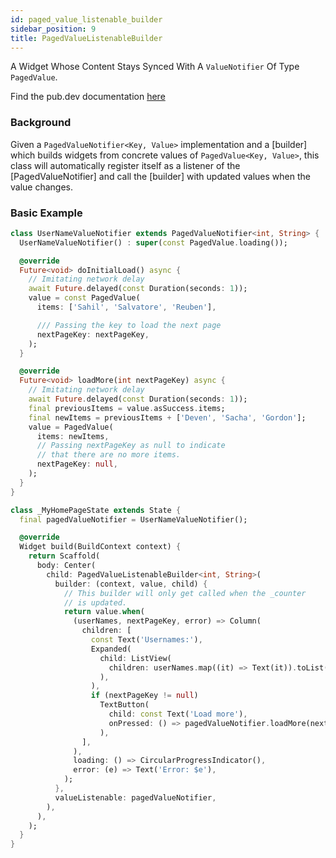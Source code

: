 ```yaml
---
id: paged_value_listenable_builder
sidebar_position: 9
title: PagedValueListenableBuilder
---
```


A Widget Whose Content Stays Synced With A `ValueNotifier` Of Type `PagedValue`.

Find the pub.dev documentation [here](https://pub.dev/documentation/stream_chat_flutter_core/latest/stream_chat_flutter_core/PagedValueListenableBuilder-class.html)

### Background

Given a `PagedValueNotifier<Key, Value>` implementation and a [builder] which builds widgets from
concrete values of `PagedValue<Key, Value>`, this class will automatically register itself as a
listener of the [PagedValueNotifier] and call the [builder] with updated values
when the value changes.

### Basic Example

```dart
class UserNameValueNotifier extends PagedValueNotifier<int, String> {
  UserNameValueNotifier() : super(const PagedValue.loading());

  @override
  Future<void> doInitialLoad() async {
    // Imitating network delay
    await Future.delayed(const Duration(seconds: 1));
    value = const PagedValue(
      items: ['Sahil', 'Salvatore', 'Reuben'],

      /// Passing the key to load the next page
      nextPageKey: nextPageKey,
    );
  }

  @override
  Future<void> loadMore(int nextPageKey) async {
    // Imitating network delay
    await Future.delayed(const Duration(seconds: 1));
    final previousItems = value.asSuccess.items;
    final newItems = previousItems + ['Deven', 'Sacha', 'Gordon'];
    value = PagedValue(
      items: newItems,
      // Passing nextPageKey as null to indicate
      // that there are no more items.
      nextPageKey: null,
    );
  }
}

class _MyHomePageState extends State {
  final pagedValueNotifier = UserNameValueNotifier();

  @override
  Widget build(BuildContext context) {
    return Scaffold(
      body: Center(
        child: PagedValueListenableBuilder<int, String>(
          builder: (context, value, child) {
            // This builder will only get called when the _counter
            // is updated.
            return value.when(
              (userNames, nextPageKey, error) => Column(
                children: [
                  const Text('Usernames:'),
                  Expanded(
                    child: ListView(
                      children: userNames.map((it) => Text(it)).toList(),
                    ),
                  ),
                  if (nextPageKey != null)
                    TextButton(
                      child: const Text('Load more'),
                      onPressed: () => pagedValueNotifier.loadMore(nextPageKey),
                    ),
                ],
              ),
              loading: () => CircularProgressIndicator(),
              error: (e) => Text('Error: $e'),
            );
          },
          valueListenable: pagedValueNotifier,
        ),
      ),
    );
  }
}
```

